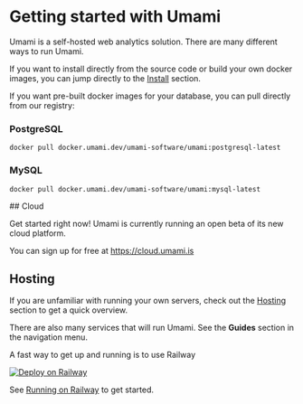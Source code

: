 
# Getting started with Umami

Umami is a self-hosted web analytics solution. There are many different ways to run Umami.

If you want to install directly from the source code or build your own docker images, you can jump directly to the [Install](/docs/install) section.

If you want pre-built docker images for your database, you can pull directly from our registry:

### PostgreSQL

```shell
docker pull docker.umami.dev/umami-software/umami:postgresql-latest
```

### MySQL

```shell
docker pull docker.umami.dev/umami-software/umami:mysql-latest
```

<div style={{padding:30,margin: '30px 0',borderRadius:8,background:'#e8f6ff'}}>
## Cloud

Get started right now! Umami is currently running an open beta of its new cloud platform.

You can sign up for free at <a href="https://cloud.umami.is">https://cloud.umami.is</a>
</div>

## Hosting

If you are unfamiliar with running your own servers, check out the [Hosting](/docs/hosting) section to get a quick overview.

There are also many services that will run Umami. See the **Guides** section in the navigation menu.


A fast way to get up and running is to use Railway

[![Deploy on Railway](https://railway.app/button.svg)](https://railway.app/new/template/umami-analytics)

See [Running on Railway](/docs/running-on-railway) to get started.


